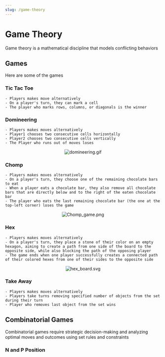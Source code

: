 ```yaml
---
slug: /game-theory
---
```


# Game Theory

Game theory is a mathematical discipline that models conflicting behaviors

## Games 

Here are some of the games

### Tic Tac Toe
	- Players makes move alternatively
	- On a player's turn, they can mark a cell
	- The player who marks rows, columns, or diagonals is the winner


### Domineering 
	- Players makes moves alternatively
	- Player1 chooses two consecutive cells horizontally
	- Player2 chooses two consecutive cells vertically
	- The Player who runs out of moves loses

<center>
<img src="/img/domineering.gif" alt="domineering.gif" style={{ width: '250px', height: 'auto' }}/>
</center>


### Chomp 
	- Players makes moves alternatively
	- On a player's turn, they choose one of the remaining chocolate bars to eat
	- When a player eats a chocolate bar, they also remove all chocolate bars that are directly below and to the right of the eaten chocolate bar
	- The player who eats the last remaining chocolate bar (the one at the top-left corner) loses the game

<center>
<img src="/img/chomp_game.png" alt="Chomp_game.png" style={{ width: '300px', height: 'auto' }}/>
</center>

### Hex
	- Players makes moves alternatively
	- On a player's turn, they place a stone of their color on an empty hexagon, aiming to create a path from one side of the board to the opposite side, while also blocking the path of the opposing player
	- The game ends when one player successfully creates a connected path of their colored hexes from one of their sides to the opposite side


<center>
<img src="/img/hex_board.svg" alt="hex_board.svg" style={{ width: '350px', height: 'auto' }}/>
</center>


### Take Away 
	- Players makes moves alternatively
	- Players take turns removing specified number of objects from the set during their turn
	- Player who removes last object from the set wins


## Combinatorial Games

Combinatorial games require strategic decision-making and analyzing optimal moves and outcomes using set rules and constraints

### N and P Position

